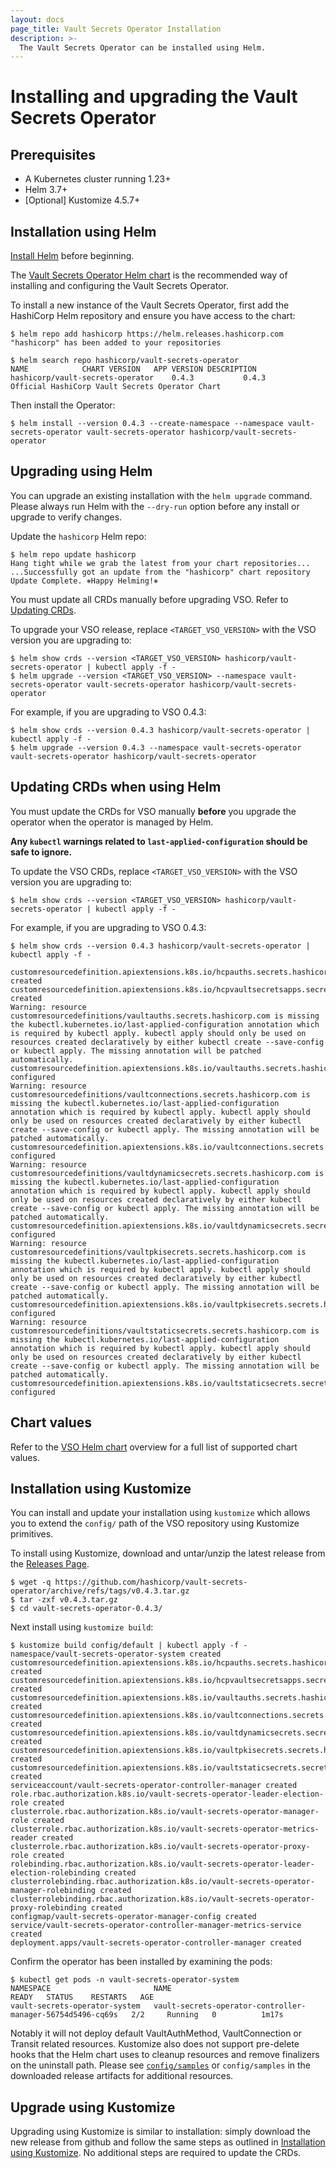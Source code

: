 ```yaml
---
layout: docs
page_title: Vault Secrets Operator Installation
description: >-
  The Vault Secrets Operator can be installed using Helm.
---
```


# Installing and upgrading the Vault Secrets Operator

## Prerequisites

- A Kubernetes cluster running 1.23+
- Helm 3.7+
- [Optional] Kustomize 4.5.7+

## Installation using Helm

[Install Helm](https://helm.sh/docs/intro/install) before beginning.

The [Vault Secrets Operator Helm chart](/vault/docs/platform/k8s/vso/helm) is the recommended way of
installing and configuring the Vault Secrets Operator.

To install a new instance of the Vault Secrets Operator, first add the
HashiCorp Helm repository and ensure you have access to the chart:

```shell-session
$ helm repo add hashicorp https://helm.releases.hashicorp.com
"hashicorp" has been added to your repositories
```

```shell-session
$ helm search repo hashicorp/vault-secrets-operator
NAME           	CHART VERSION	APP VERSION	DESCRIPTION
hashicorp/vault-secrets-operator	0.4.3       	0.4.3     	Official HashiCorp Vault Secrets Operator Chart
```

Then install the Operator:

```shell-session
$ helm install --version 0.4.3 --create-namespace --namespace vault-secrets-operator vault-secrets-operator hashicorp/vault-secrets-operator
```

## Upgrading using Helm

You can upgrade an existing installation with the `helm upgrade` command.
Please always run Helm with the `--dry-run` option before any install or upgrade to verify
changes.

Update the `hashicorp` Helm repo:
```shell-session
$ helm repo update hashicorp
Hang tight while we grab the latest from your chart repositories...
...Successfully got an update from the "hashicorp" chart repository
Update Complete. ⎈Happy Helming!⎈
```

<Note title="Helm does not automatically update CRDs">
  You must update all CRDs manually before upgrading VSO.
  Refer to <a href="#updating-crds">Updating CRDs</a>.
</Note>

To upgrade your VSO release, replace `<TARGET_VSO_VERSION>` with the VSO version you are upgrading to:
```shell-session
$ helm show crds --version <TARGET_VSO_VERSION> hashicorp/vault-secrets-operator | kubectl apply -f -
$ helm upgrade --version <TARGET_VSO_VERSION> --namespace vault-secrets-operator vault-secrets-operator hashicorp/vault-secrets-operator
```

For example, if you are upgrading to VSO 0.4.3:
```shell-session
$ helm show crds --version 0.4.3 hashicorp/vault-secrets-operator | kubectl apply -f -
$ helm upgrade --version 0.4.3 --namespace vault-secrets-operator vault-secrets-operator hashicorp/vault-secrets-operator
```

## Updating CRDs when using Helm

You must update the CRDs for VSO manually **before** you upgrade the
 operator when the operator is managed by Helm.

**Any `kubectl` warnings related to `last-applied-configuration` should be safe to ignore.**

To update the VSO CRDs, replace `<TARGET_VSO_VERSION>` with the VSO version you are upgrading to:
```shell-session
$ helm show crds --version <TARGET_VSO_VERSION> hashicorp/vault-secrets-operator | kubectl apply -f -
```

For example, if you are upgrading to VSO 0.4.3:
```shell-session
$ helm show crds --version 0.4.3 hashicorp/vault-secrets-operator | kubectl apply -f -

customresourcedefinition.apiextensions.k8s.io/hcpauths.secrets.hashicorp.com created
customresourcedefinition.apiextensions.k8s.io/hcpvaultsecretsapps.secrets.hashicorp.com created
Warning: resource customresourcedefinitions/vaultauths.secrets.hashicorp.com is missing the kubectl.kubernetes.io/last-applied-configuration annotation which is required by kubectl apply. kubectl apply should only be used on resources created declaratively by either kubectl create --save-config or kubectl apply. The missing annotation will be patched automatically.
customresourcedefinition.apiextensions.k8s.io/vaultauths.secrets.hashicorp.com configured
Warning: resource customresourcedefinitions/vaultconnections.secrets.hashicorp.com is missing the kubectl.kubernetes.io/last-applied-configuration annotation which is required by kubectl apply. kubectl apply should only be used on resources created declaratively by either kubectl create --save-config or kubectl apply. The missing annotation will be patched automatically.
customresourcedefinition.apiextensions.k8s.io/vaultconnections.secrets.hashicorp.com configured
Warning: resource customresourcedefinitions/vaultdynamicsecrets.secrets.hashicorp.com is missing the kubectl.kubernetes.io/last-applied-configuration annotation which is required by kubectl apply. kubectl apply should only be used on resources created declaratively by either kubectl create --save-config or kubectl apply. The missing annotation will be patched automatically.
customresourcedefinition.apiextensions.k8s.io/vaultdynamicsecrets.secrets.hashicorp.com configured
Warning: resource customresourcedefinitions/vaultpkisecrets.secrets.hashicorp.com is missing the kubectl.kubernetes.io/last-applied-configuration annotation which is required by kubectl apply. kubectl apply should only be used on resources created declaratively by either kubectl create --save-config or kubectl apply. The missing annotation will be patched automatically.
customresourcedefinition.apiextensions.k8s.io/vaultpkisecrets.secrets.hashicorp.com configured
Warning: resource customresourcedefinitions/vaultstaticsecrets.secrets.hashicorp.com is missing the kubectl.kubernetes.io/last-applied-configuration annotation which is required by kubectl apply. kubectl apply should only be used on resources created declaratively by either kubectl create --save-config or kubectl apply. The missing annotation will be patched automatically.
customresourcedefinition.apiextensions.k8s.io/vaultstaticsecrets.secrets.hashicorp.com configured
```

## Chart values

Refer to the [VSO Helm chart](/vault/docs/platform/k8s/vso/helm)
 overview for a full list of supported chart values.

## Installation using Kustomize

You can install and update your installation using `kustomize` which allows you to extend the `config/` path of the VSO repository using Kustomize primitives.

To install using Kustomize, download and untar/unzip the latest release from the [Releases Page](https://github.com/hashicorp/vault-secrets-operator/releases).
```shell-session
$ wget -q https://github.com/hashicorp/vault-secrets-operator/archive/refs/tags/v0.4.3.tar.gz
$ tar -zxf v0.4.3.tar.gz
$ cd vault-secrets-operator-0.4.3/
```

Next install using `kustomize build`:
```shell-session
$ kustomize build config/default | kubectl apply -f -
namespace/vault-secrets-operator-system created
customresourcedefinition.apiextensions.k8s.io/hcpauths.secrets.hashicorp.com created
customresourcedefinition.apiextensions.k8s.io/hcpvaultsecretsapps.secrets.hashicorp.com created
customresourcedefinition.apiextensions.k8s.io/vaultauths.secrets.hashicorp.com created
customresourcedefinition.apiextensions.k8s.io/vaultconnections.secrets.hashicorp.com created
customresourcedefinition.apiextensions.k8s.io/vaultdynamicsecrets.secrets.hashicorp.com created
customresourcedefinition.apiextensions.k8s.io/vaultpkisecrets.secrets.hashicorp.com created
customresourcedefinition.apiextensions.k8s.io/vaultstaticsecrets.secrets.hashicorp.com created
serviceaccount/vault-secrets-operator-controller-manager created
role.rbac.authorization.k8s.io/vault-secrets-operator-leader-election-role created
clusterrole.rbac.authorization.k8s.io/vault-secrets-operator-manager-role created
clusterrole.rbac.authorization.k8s.io/vault-secrets-operator-metrics-reader created
clusterrole.rbac.authorization.k8s.io/vault-secrets-operator-proxy-role created
rolebinding.rbac.authorization.k8s.io/vault-secrets-operator-leader-election-rolebinding created
clusterrolebinding.rbac.authorization.k8s.io/vault-secrets-operator-manager-rolebinding created
clusterrolebinding.rbac.authorization.k8s.io/vault-secrets-operator-proxy-rolebinding created
configmap/vault-secrets-operator-manager-config created
service/vault-secrets-operator-controller-manager-metrics-service created
deployment.apps/vault-secrets-operator-controller-manager created
```

Confirm the operator has been installed by examining the pods:
```shell-session
$ kubectl get pods -n vault-secrets-operator-system
NAMESPACE                       NAME                                                         READY   STATUS    RESTARTS   AGE
vault-secrets-operator-system   vault-secrets-operator-controller-manager-56754d5496-cq69s   2/2     Running   0          1m17s
```

<Note title="Kustomize does not support all features of the Helm chart">

  Notably it will not deploy default VaultAuthMethod, VaultConnection or Transit related resources.
  Kustomize also does not support pre-delete hooks that the Helm chart uses to cleanup resources
  and remove finalizers on the uninstall path. Please see [`config/samples`](https://github.com/hashicorp/vault-secrets-operator/config/samples)
  or `config/samples` in the downloaded release artifacts for additional resources.

</Note>

## Upgrade using Kustomize

Upgrading using Kustomize is similar to installation: simply download the new release from github and follow
the same steps as outlined in [Installation using Kustomize](#installation-using-kustomize).
No additional steps are required to update the CRDs.
